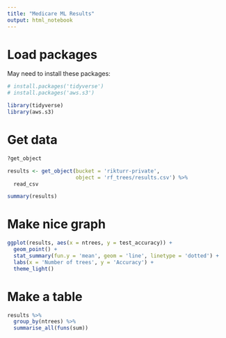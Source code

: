 ```yaml
---
title: "Medicare ML Results"
output: html_notebook
---
```


# Load packages

May need to install these packages:

```r
# install.packages('tidyverse')
# install.packages('aws.s3')
```


```r
library(tidyverse)
library(aws.s3)
```

# Get data

```r
?get_object
```

```r
results <- get_object(bucket = 'rikturr-private', 
                      object = 'rf_trees/results.csv') %>% 
  read_csv
```

```r
summary(results)
```

# Make nice graph

```r
ggplot(results, aes(x = ntrees, y = test_accuracy)) +
  geom_point() +
  stat_summary(fun.y = 'mean', geom = 'line', linetype = 'dotted') +
  labs(x = 'Number of trees', y = 'Accuracy') +
  theme_light()
```

# Make a table

```r
results %>% 
  group_by(ntrees) %>% 
  summarise_all(funs(sum))
```

